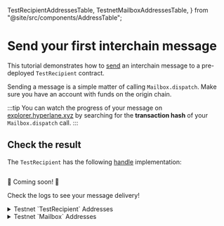 
  TestRecipientAddressesTable,
  TestnetMailboxAddressesTable,
} from "@site/src/components/AddressTable";

# Send your first interchain message

This tutorial demonstrates how to [send](./reference/messaging/send.mdx) an interchain message to a pre-deployed `TestRecipient` contract.

<SimpleMessagingDiagram />

Sending a message is a simple matter of calling `Mailbox.dispatch`. Make sure you have an account with funds on the origin chain.

<MessageQuickstart/>

:::tip
You can watch the progress of your message on [explorer.hyperlane.xyz](https://explorer.hyperlane.xyz/) by searching for the **transaction hash** of your `Mailbox.dispatch` call.
:::

## Check the result

The `TestRecipient` has the following [handle](./reference/messaging/receive.mdx) implementation:

<Tabs groupId="lang">
<TabItem value="sol" label="Solidity">

```solidity file=<rootDir>/static/contracts/test/TestRecipient.sol#L30-L38
```

</TabItem>
<TabItem value="cw" label="CosmWasm">

🚧 Coming soon! 🚧

</TabItem>
</Tabs>

Check the logs to see your message delivery!

<details>
  <summary>Testnet `TestRecipient` Addresses</summary>
  <TestRecipientAddressesTable />
</details>

<details>
  <summary>Testnet `Mailbox` Addresses</summary>
  <TestnetMailboxAddressesTable />
</details>
